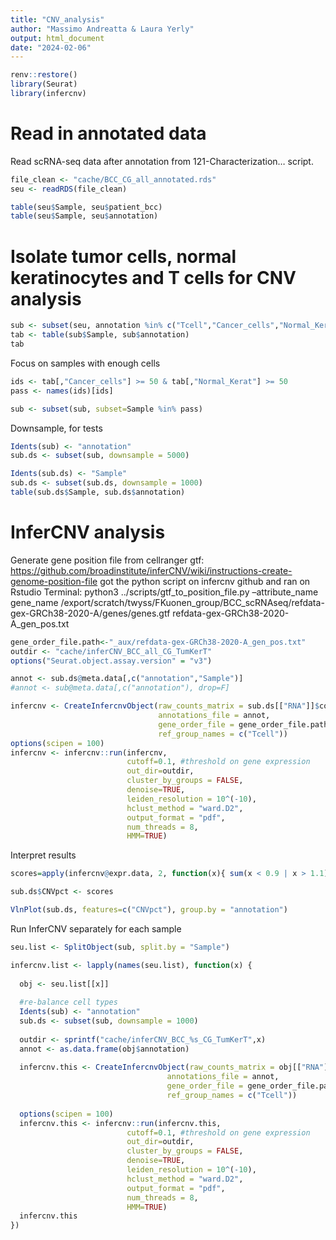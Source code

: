 ```yaml
---
title: "CNV_analysis"
author: "Massimo Andreatta & Laura Yerly"
output: html_document
date: "2024-02-06"
---
```


```r
renv::restore()
library(Seurat)
library(infercnv)
```

# Read in annotated data

Read scRNA-seq data after annotation from 121-Characterization... script.

```r
file_clean <- "cache/BCC_CG_all_annotated.rds"
seu <- readRDS(file_clean)
```

```r
table(seu$Sample, seu$patient_bcc)
table(seu$Sample, seu$annotation)
```
# Isolate tumor cells, normal keratinocytes and T cells for CNV analysis

```r
sub <- subset(seu, annotation %in% c("Tcell","Cancer_cells","Normal_Kerat"))
tab <- table(sub$Sample, sub$annotation)
tab
```
Focus on samples with enough cells
```r
ids <- tab[,"Cancer_cells"] >= 50 & tab[,"Normal_Kerat"] >= 50
pass <- names(ids)[ids]

sub <- subset(sub, subset=Sample %in% pass)
```

Downsample, for tests
```r
Idents(sub) <- "annotation"
sub.ds <- subset(sub, downsample = 5000)

Idents(sub.ds) <- "Sample"
sub.ds <- subset(sub.ds, downsample = 1000)
table(sub.ds$Sample, sub.ds$annotation)
```

# InferCNV analysis

Generate gene position file from cellranger gtf: <https://github.com/broadinstitute/inferCNV/wiki/instructions-create-genome-position-file> got the python script on infercnv github and ran on Rstudio Terminal: python3 ../scripts/gtf_to_position_file.py --attribute_name gene_name /export/scratch/twyss/FKuonen_group/BCC_scRNAseq/refdata-gex-GRCh38-2020-A/genes/genes.gtf refdata-gex-GRCh38-2020-A_gen_pos.txt

```r
gene_order_file.path<-"_aux/refdata-gex-GRCh38-2020-A_gen_pos.txt"
outdir <- "cache/inferCNV_BCC_all_CG_TumKerT"
options("Seurat.object.assay.version" = "v3")

annot <- sub.ds@meta.data[,c("annotation","Sample")]
#annot <- sub@meta.data[,c("annotation"), drop=F]

infercnv <- CreateInfercnvObject(raw_counts_matrix = sub.ds[["RNA"]]$counts,
                                 annotations_file = annot,
                                 gene_order_file = gene_order_file.path ,
                                 ref_group_names = c("Tcell"))
options(scipen = 100)
infercnv <- infercnv::run(infercnv,
                          cutoff=0.1, #threshold on gene expression
                          out_dir=outdir,
                          cluster_by_groups = FALSE,
                          denoise=TRUE,
                          leiden_resolution = 10^(-10),
                          hclust_method = "ward.D2",
                          output_format = "pdf",
                          num_threads = 8,
                          HMM=TRUE)
```


Interpret results
```r
scores=apply(infercnv@expr.data, 2, function(x){ sum(x < 0.9 | x > 1.1)/length(x) })

sub.ds$CNVpct <- scores

VlnPlot(sub.ds, features=c("CNVpct"), group.by = "annotation")
```

Run InferCNV separately for each sample
```r
seu.list <- SplitObject(sub, split.by = "Sample")

infercnv.list <- lapply(names(seu.list), function(x) {
  
  obj <- seu.list[[x]]
  
  #re-balance cell types
  Idents(sub) <- "annotation"
  sub.ds <- subset(sub, downsample = 1000)
  
  outdir <- sprintf("cache/inferCNV_BCC_%s_CG_TumKerT",x)
  annot <- as.data.frame(obj$annotation)
  
  infercnv.this <- CreateInfercnvObject(raw_counts_matrix = obj[["RNA"]]$counts,
                                   annotations_file = annot,
                                   gene_order_file = gene_order_file.path ,
                                   ref_group_names = c("Tcell"))
  
  options(scipen = 100)
  infercnv.this <- infercnv::run(infercnv.this,
                          cutoff=0.1, #threshold on gene expression
                          out_dir=outdir,
                          cluster_by_groups = FALSE,
                          denoise=TRUE,
                          leiden_resolution = 10^(-10),
                          hclust_method = "ward.D2",
                          output_format = "pdf",
                          num_threads = 8,
                          HMM=TRUE)
  infercnv.this
})
```


